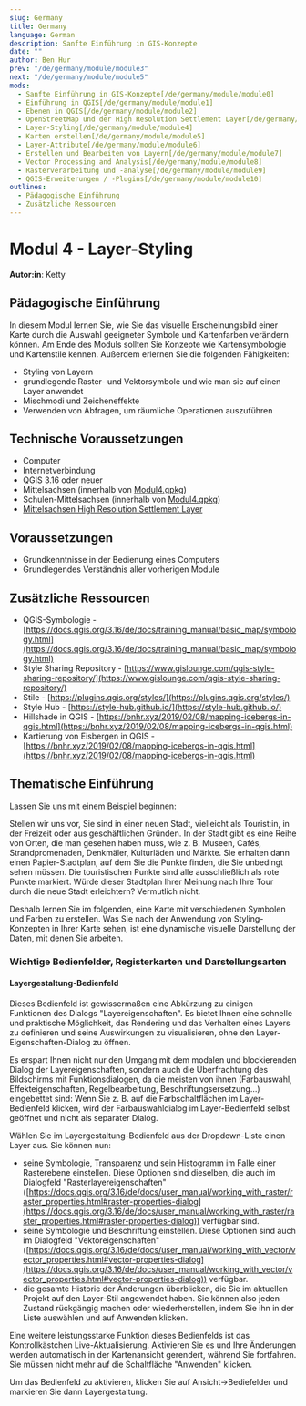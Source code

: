 ```yaml
---
slug: Germany
title: Germany
language: German
description: Sanfte Einführung in GIS-Konzepte
date: ""
author: Ben Hur
prev: "/de/germany/module/module3"
next: "/de/germany/module/module5"
mods:
  - Sanfte Einführung in GIS-Konzepte[/de/germany/module/module0]
  - Einführung in QGIS[/de/germany/module/module1]
  - Ebenen in QGIS[/de/germany/module/module2]
  - OpenStreetMap und der High Resolution Settlement Layer[/de/germany/module/module3]
  - Layer-Styling[/de/germany/module/module4]
  - Karten erstellen[/de/germany/module/module5]
  - Layer-Attribute[/de/germany/module/module6]
  - Erstellen und Bearbeiten von Layern[/de/germany/module/module7]
  - Vector Processing and Analysis[/de/germany/module/module8]
  - Rasterverarbeitung und -analyse[/de/germany/module/module9]
  - QGIS-Erweiterungen / -Plugins[/de/germany/module/module10]
outlines:
  - Pädagogische Einführung
  - Zusätzliche Ressourcen
---
```


# Modul 4 - Layer-Styling

**Autor:in**: Ketty

## Pädagogische Einführung

In diesem Modul lernen Sie, wie Sie das visuelle Erscheinungsbild einer Karte durch die Auswahl geeigneter Symbole und Kartenfarben verändern können. Am Ende des Moduls sollten Sie Konzepte wie Kartensymbologie und Kartenstile kennen. Außerdem erlernen Sie die folgenden Fähigkeiten:

- Styling von Layern
- grundlegende Raster- und Vektorsymbole und wie man sie auf einen Layer anwendet
- Mischmodi und Zeicheneffekte
- Verwenden von Abfragen, um räumliche Operationen auszuführen

## Technische Voraussetzungen

- Computer
- Internetverbindung
- QGIS 3.16 oder neuer
- Mittelsachsen (innerhalb von [Modul4.gpkg](data/Modul4.gpkg))
- Schulen-Mittelsachsen (innerhalb von [Modul4.gpkg](data/Modul4.gpkg))
- [Mittelsachsen High Resolution Settlement Layer](data/HRSL_Mittelsachsen.tif)

## Voraussetzungen

- Grundkenntnisse in der Bedienung eines Computers
- Grundlegendes Verständnis aller vorherigen Module

## Zusätzliche Ressourcen

- QGIS-Symbologie - [https://docs.qgis.org/3.16/de/docs/training_manual/basic_map/symbology.html](https://docs.qgis.org/3.16/de/docs/training_manual/basic_map/symbology.html)
- Style Sharing Repository - [https://www.gislounge.com/qgis-style-sharing-repository/](https://www.gislounge.com/qgis-style-sharing-repository/)
- Stile - [https://plugins.qgis.org/styles/](https://plugins.qgis.org/styles/)
- Style Hub - [https://style-hub.github.io/](https://style-hub.github.io/)
- Hillshade in QGIS - [https://bnhr.xyz/2019/02/08/mapping-icebergs-in-qgis.html](https://bnhr.xyz/2019/02/08/mapping-icebergs-in-qgis.html)
- Kartierung von Eisbergen in QGIS - [https://bnhr.xyz/2019/02/08/mapping-icebergs-in-qgis.html](https://bnhr.xyz/2019/02/08/mapping-icebergs-in-qgis.html)

## Thematische Einführung

Lassen Sie uns mit einem Beispiel beginnen:

Stellen wir uns vor, Sie sind in einer neuen Stadt, vielleicht als Tourist:in, in der Freizeit oder aus geschäftlichen Gründen. In der Stadt gibt es eine Reihe von Orten, die man gesehen haben muss, wie z. B. Museen, Cafés, Strandpromenaden, Denkmäler, Kulturläden und Märkte. Sie erhalten dann einen Papier-Stadtplan, auf dem Sie die Punkte finden, die Sie unbedingt sehen müssen. Die touristischen Punkte sind alle ausschließlich als rote Punkte markiert. Würde dieser Stadtplan Ihrer Meinung nach Ihre Tour durch die neue Stadt erleichtern? Vermutlich nicht.

Deshalb lernen Sie im folgenden, eine Karte mit verschiedenen Symbolen und Farben zu erstellen. Was Sie nach der Anwendung von Styling-Konzepten in Ihrer Karte sehen, ist eine dynamische visuelle Darstellung der Daten, mit denen Sie arbeiten.

### Wichtige Bedienfelder, Registerkarten und Darstellungsarten

#### **Layergestaltung-Bedienfeld**

Dieses Bedienfeld ist gewissermaßen eine Abkürzung zu einigen Funktionen des Dialogs "Layereigenschaften". Es bietet Ihnen eine schnelle und praktische Möglichkeit, das Rendering und das Verhalten eines Layers zu definieren und seine Auswirkungen zu visualisieren, ohne den Layer-Eigenschaften-Dialog zu öffnen.

Es erspart Ihnen nicht nur den Umgang mit dem modalen und blockierenden Dialog der Layereigenschaften, sondern auch die Überfrachtung des Bildschirms mit Funktionsdialogen, da die meisten von ihnen (Farbauswahl, Effekteigenschaften, Regelbearbeitung, Beschriftungsersetzung...) eingebettet sind: Wenn Sie z. B. auf die Farbschaltflächen im Layer-Bedienfeld klicken, wird der Farbauswahldialog im Layer-Bedienfeld selbst geöffnet und nicht als separater Dialog.

Wählen Sie im Layergestaltung-Bedienfeld aus der Dropdown-Liste einen Layer aus. Sie können nun:

- seine Symbologie, Transparenz und sein Histogramm im Falle einer Rasterebene einstellen. Diese Optionen sind dieselben, die auch im Dialogfeld "Rasterlayereigenschaften" ([https://docs.qgis.org/3.16/de/docs/user_manual/working_with_raster/raster_properties.html#raster-properties-dialog](https://docs.qgis.org/3.16/de/docs/user_manual/working_with_raster/raster_properties.html#raster-properties-dialog)) verfügbar sind.
- seine Symbologie und Beschriftung einstellen. Diese Optionen sind auch im Dialogfeld "Vektoreigenschaften" ([https://docs.qgis.org/3.16/de/docs/user_manual/working_with_vector/vector_properties.html#vector-properties-dialog](https://docs.qgis.org/3.16/de/docs/user_manual/working_with_vector/vector_properties.html#vector-properties-dialog)) verfügbar.
- die gesamte Historie der Änderungen überblicken, die Sie im aktuellen Projekt auf den Layer-Stil angewendet haben. Sie können also jeden Zustand rückgängig machen oder wiederherstellen, indem Sie ihn in der Liste auswählen und auf Anwenden klicken.

Eine weitere leistungsstarke Funktion dieses Bedienfelds ist das Kontrollkästchen Live-Aktualisierung. Aktivieren Sie es und Ihre Änderungen werden automatisch in der Kartenansicht gerendert, während Sie fortfahren. Sie müssen nicht mehr auf die Schaltfläche "Anwenden" klicken.

Um das Bedienfeld zu aktivieren, klicken Sie auf Ansicht->Bediefelder und markieren Sie dann Layergestaltung.
